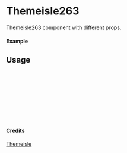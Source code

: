 
<Meta of={Themeisle263} title="Themeisle/Themeisle263" />

# Themeisle263

Themeisle263 component with different props.

#### Example

<Canvas of={Themeisle263.Primary} />

## Usage

```ts
import { Themeisle263 } from "yadl-ui";

const Example = () => {
  return (
      <Themeisle263 />
  );
};

export default Example;
```

#### Credits
[Themeisle](https://themeisle.com/illustrations/)
